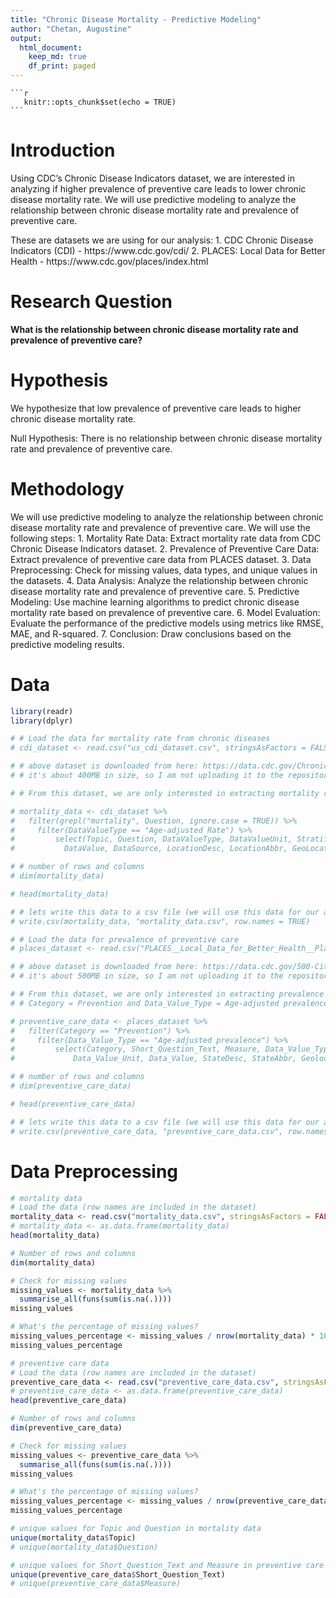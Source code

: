 ```yaml
---
title: "Chronic Disease Mortality - Predictive Modeling"
author: "Chetan, Augustine"
output: 
  html_document:
    keep_md: true
    df_print: paged
---
```

    
    ```r
       knitr::opts_chunk$set(echo = TRUE)
    ```

# Introduction
Using CDC's Chronic Disease Indicators dataset, we are interested in analyzing if higher prevalence of preventive care leads to lower chronic disease mortality rate. 
We will use predictive modeling to analyze the relationship between chronic disease mortality rate and prevalence of preventive care.

These are datasets we are using for our analysis:
1. CDC Chronic Disease Indicators (CDI) - https://www.cdc.gov/cdi/
2. PLACES: Local Data for Better Health - https://www.cdc.gov/places/index.html

# Research Question
**What is the relationship between chronic disease mortality rate and prevalence of preventive care?**

# Hypothesis
We hypothesize that low prevalence of preventive care leads to higher chronic disease mortality rate.

Null Hypothesis: There is no relationship between chronic disease mortality rate and prevalence of preventive care.

# Methodology
We will use predictive modeling to analyze the relationship between chronic disease mortality rate and prevalence of preventive care. We will use the following steps:
1. Mortality Rate Data: Extract mortality rate data from CDC Chronic Disease Indicators dataset.
2. Prevalence of Preventive Care Data: Extract prevalence of preventive care data from PLACES dataset.
3. Data Preprocessing: Check for missing values, data types, and unique values in the datasets.
4. Data Analysis: Analyze the relationship between chronic disease mortality rate and prevalence of preventive care.
5. Predictive Modeling: Use machine learning algorithms to predict chronic disease mortality rate based on prevalence of preventive care.
6. Model Evaluation: Evaluate the performance of the predictive models using metrics like RMSE, MAE, and R-squared.
7. Conclusion: Draw conclusions based on the predictive modeling results.

# Data
```r
library(readr)
library(dplyr)

# # Load the data for mortality rate from chronic diseases
# cdi_dataset <- read.csv("us_cdi_dataset.csv", stringsAsFactors = FALSE)

# # above dataset is downloaded from here: https://data.cdc.gov/Chronic-Disease-Indicators/U-S-Chronic-Disease-Indicators/hksd-2xuw/about_data
# # it's about 400MB in size, so I am not uploading it to the repository

# # From this dataset, we are only interested in extracting mortality rate for chronic diseases

# mortality_data <- cdi_dataset %>% 
#   filter(grepl("mortality", Question, ignore.case = TRUE)) %>%
#     filter(DataValueType == "Age-adjusted Rate") %>%
#         select(Topic, Question, DataValueType, DataValueUnit, StratificationCategory1, Stratification1, 
#           DataValue, DataSource, LocationDesc, LocationAbbr, GeoLocation, LocationID, YearStart, YearEnd)

# # number of rows and columns
# dim(mortality_data)

# head(mortality_data)

# # lets write this data to a csv file (we will use this data for our analysis)
# write.csv(mortality_data, "mortality_data.csv", row.names = TRUE)

# # Load the data for prevalence of preventive care
# places_dataset <- read.csv("PLACES__Local_Data_for_Better_Health__Place_Data_2023_release_20240314.csv", stringsAsFactors = FALSE)

# # above dataset is downloaded from here: https://data.cdc.gov/500-Cities-Places/PLACES-Local-Data-for-Better-Health-Place-Data-202/eav7-hnsx/about_data
# # it's about 500MB in size, so I am not uploading it to the repository

# # From this dataset, we are only interested in extracting prevalence of preventive care
# # Category = Prevention and Data_Value_Type = Age-adjusted prevalence

# preventive_care_data <- places_dataset %>% 
#   filter(Category == "Prevention") %>%
#     filter(Data_Value_Type == "Age-adjusted prevalence") %>%
#         select(Category, Short_Question_Text, Measure, Data_Value_Type, 
#             Data_Value_Unit, Data_Value, StateDesc, StateAbbr, Geolocation, LocationID, Year)

# # number of rows and columns
# dim(preventive_care_data)

# head(preventive_care_data)

# # lets write this data to a csv file (we will use this data for our analysis)
# write.csv(preventive_care_data, "preventive_care_data.csv", row.names = TRUE)
```

# Data Preprocessing
```r
# mortality data
# Load the data (row names are included in the dataset)
mortality_data <- read.csv("mortality_data.csv", stringsAsFactors = FALSE, row.names = 1)
# mortality_data <- as.data.frame(mortality_data)
head(mortality_data)

# Number of rows and columns
dim(mortality_data)

# Check for missing values
missing_values <- mortality_data %>% 
  summarise_all(funs(sum(is.na(.))))
missing_values

# What's the percentage of missing values?
missing_values_percentage <- missing_values / nrow(mortality_data) * 100
missing_values_percentage

# preventive care data
# Load the data (row names are included in the dataset)
preventive_care_data <- read.csv("preventive_care_data.csv", stringsAsFactors = FALSE, row.names = 1)
# preventive_care_data <- as.data.frame(preventive_care_data)
head(preventive_care_data)

# Number of rows and columns
dim(preventive_care_data)

# Check for missing values
missing_values <- preventive_care_data %>% 
  summarise_all(funs(sum(is.na(.))))
missing_values

# What's the percentage of missing values?
missing_values_percentage <- missing_values / nrow(preventive_care_data) * 100
missing_values_percentage

# unique values for Topic and Question in mortality data
unique(mortality_data$Topic)
# unique(mortality_data$Question)

# unique values for Short_Question_Text and Measure in preventive care data
unique(preventive_care_data$Short_Question_Text)
# unique(preventive_care_data$Measure)
```
